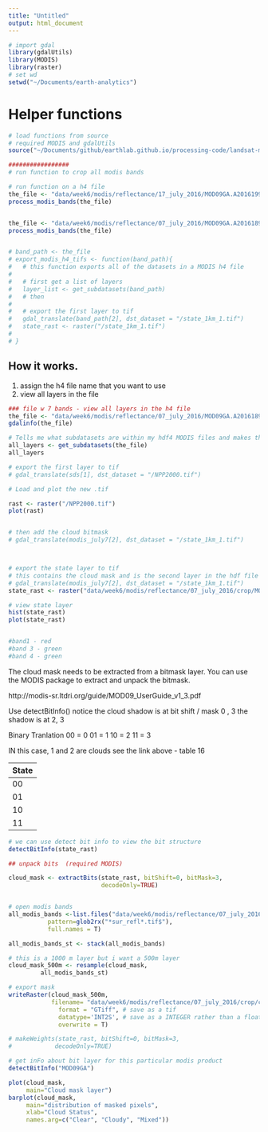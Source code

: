 ```yaml
---
title: "Untitled"
output: html_document
---
```


```r
# import gdal
library(gdalUtils)
library(MODIS)
library(raster)
# set wd
setwd("~/Documents/earth-analytics")
```

# Helper functions

```r
# load functions from source
# required MODIS and gdalUtils
source("~/Documents/github/earthlab.github.io/processing-code/landsat-modis-data/process-modis_functions.R")

################# 
# run function to crop all modis bands

# run function on a h4 file
the_file <- "data/week6/modis/reflectance/17_july_2016/MOD09GA.A2016199.h09v05.006.2016201065406.hdf"
process_modis_bands(the_file)


the_file <- "data/week6/modis/reflectance/07_july_2016/MOD09GA.A2016189.h09v05.006.2016191073856.hdf"
process_modis_bands(the_file)


# band_path <- the_file
# export_modis_h4_tifs <- function(band_path){
#   # this function exports all of the datasets in a MODIS h4 file
#   
#   # first get a list of layers
#   layer_list <- get_subdatasets(band_path)
#   # then 
# 
#   # export the first layer to tif
#   gdal_translate(band_path[2], dst_dataset = "/state_1km_1.tif")
#   state_rast <- raster("/state_1km_1.tif")
# 
# }
```

## How it works.

1. assign the h4 file name that you want to use
2. view all layers in the file

```r
### file w 7 bands - view all layers in the h4 file
the_file <- "data/week6/modis/reflectance/07_july_2016/MOD09GA.A2016189.h09v05.006.2016191073856.hdf"
gdalinfo(the_file)

# Tells me what subdatasets are within my hdf4 MODIS files and makes them into a list
all_layers <- get_subdatasets(the_file)
all_layers

# export the first layer to tif
# gdal_translate(sds[1], dst_dataset = "/NPP2000.tif")

```


```r
# Load and plot the new .tif

rast <- raster("/NPP2000.tif")
plot(rast)


# then add the cloud bitmask
# gdal_translate(modis_july7[2], dst_dataset = "/state_1km_1.tif")



# export the state layer to tif
# this contains the cloud mask and is the second layer in the hdf file
# gdal_translate(modis_july7[2], dst_dataset = "/state_1km_1.tif")
state_rast <- raster("data/week6/modis/reflectance/07_july_2016/crop/MOD09GA.A2016189.h09v05.006.2016191073856_state_1km_1.tif")

# view state layer
hist(state_rast)
plot(state_rast)


#band1 - red
#band 3 - green
#band 4 - green

```

The cloud mask needs to be extracted from a bitmask layer. You can use the MODIS
package to extract and unpack the bitmask. 


http://modis-sr.ltdri.org/guide/MOD09_UserGuide_v1_3.pdf

Use detectBitInfo() notice the cloud shadow is at bit shift / mask 0 , 3
the shadow is at 2, 3

Binary Tranlation
00 = 0
01 = 1
10 = 2
11 = 3

IN this case, 1 and 2 are clouds
see the link above - table 16

| State | Translated Value | Cloud Condition| 
|----|
| 00 | 0 | clear |
| 01 | 1 | cloudy |
| 10 | 2 | mixed |
| 11 | 3 | not set, assumed clear |



```r
# we can use detect bit info to view the bit structure
detectBitInfo(state_rast)

## unpack bits  (required MODIS)

cloud_mask <- extractBits(state_rast, bitShift=0, bitMask=3,
                          decodeOnly=TRUE)


# open modis bands
all_modis_bands <-list.files("data/week6/modis/reflectance/07_july_2016/crop", 
           pattern=glob2rx("*sur_refl*.tif$"),
           full.names = T)

all_modis_bands_st <- stack(all_modis_bands)

# this is a 1000 m layer but i want a 500m layer 
cloud_mask_500m <- resample(cloud_mask,
         all_modis_bands_st)

# export mask 
writeRaster(cloud_mask_500m, 
            filename= "data/week6/modis/reflectance/07_july_2016/crop/cloud_mask_500m.tif",
              format = "GTiff", # save as a tif
              datatype='INT2S', # save as a INTEGER rather than a float
              overwrite = T)

# makeWeights(state_rast, bitShift=0, bitMask=3,
#            decodeOnly=TRUE)

# get inFo about bit layer for this particular modis product
detectBitInfo("MOD09GA")

plot(cloud_mask,
     main="Cloud mask layer")
barplot(cloud_mask,
     main="distribution of masked pixels",
     xlab="Cloud Status",
     names.arg=c("Clear", "Cloudy", "Mixed"))
```


```r

```

